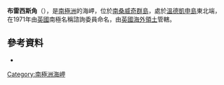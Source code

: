 {{Coord|57|6|S|26|46|W|source:GNIS|display=title}}

'''布雷西斯角'''（{{lang-en|Braces Point}}），是[[南極洲|南極洲]]的海岬，位於[[南桑威奇群島|南桑威奇群島]]，處於[[溫德凱申島|溫德凱申島]]東北端，在1971年由[[英國|英國]]南極名稱諮詢委員命名，由[[英國海外領土|英國海外領土]]管轄。

==參考資料==
* {{usgs-gazetteer|id=1806}}

{{Antarctica-geo-stub}}
[[Category:南極洲海岬|Category:南極洲海岬]]